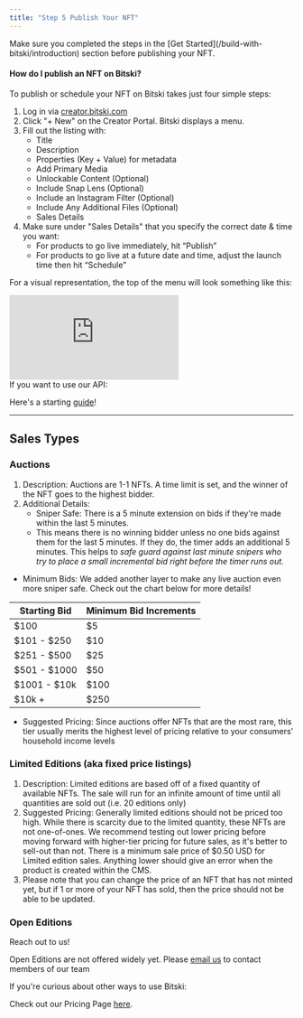 ```yaml
---
title: "Step 5 Publish Your NFT"
---
```


<Warning>
  Make sure you completed the steps in the [Get Started](/build-with-bitski/introduction)
  section before publishing your NFT.
</Warning>

#### How do I publish an NFT on Bitski?

To publish or schedule your NFT on Bitski takes just four simple steps:

1. Log in via [creator.bitski.com](https://creator.bitski.com)
2. Click "+ New" on the Creator Portal. Bitski displays a menu.
3. Fill out the listing with:
   - Title
   - Description
   - Properties (Key + Value) for metadata
   - Add Primary Media
   - Unlockable Content (Optional)
   - Include Snap Lens (Optional)
   - Include an Instagram Filter (Optional)
   - Include Any Additional Files (Optional)
   - Sales Details
4. Make sure under "Sales Details" that you specify the correct date & time you
   want:
   - For products to go live immediately, hit “Publish”
   - For products to go live at a future date and time, adjust the launch time
     then hit “Schedule”

For a visual representation, the top of the menu will look something like this:

<iframe className="w-full aspect-video" src="https://www.youtube.com/embed/Gy5Em2gGIyY" title="YouTube video player" frameborder="0" allow="accelerometer; autoplay; clipboard-write; encrypted-media; gyroscope; picture-in-picture" allowfullscreen></iframe>

<br />

<Check>
If you want to use our API:

Here's a starting [guide](/reference/get-started-apis)!

</Check>

---

## Sales Types

### Auctions

1. Description: Auctions are 1-1 NFTs. A time limit is set, and the winner of
   the NFT goes to the highest bidder.
2. Additional Details:
   - Sniper Safe: There is a 5 minute extension on bids if they're made within
     the last 5 minutes.
   - This means there is no winning bidder unless no one bids against them for
     the last 5 minutes. If they do, the timer adds an additional 5 minutes.
     This helps to _safe guard against last minute snipers who try to place a
     small incremental bid right before the timer runs out._

- Minimum Bids: We added another layer to make any live auction even more sniper
  safe. Check out the chart below for more details!

| Starting Bid | Minimum Bid Increments |
| ------------ | ---------------------- |
| $100         | $5                     |
| $101 - $250  | $10                    |
| $251 - $500  | $25                    |
| $501 - $1000 | $50                    |
| $1001 - $10k | $100                   |
| $10k +       | $250                   |

- Suggested Pricing: Since auctions offer NFTs that are the most rare, this tier
  usually merits the highest level of pricing relative to your consumers'
  household income levels

### Limited Editions (aka fixed price listings)

1. Description: Limited editions are based off of a fixed quantity of available
   NFTs. The sale will run for an infinite amount of time until all quantities
   are sold out (i.e. 20 editions only)
2. Suggested Pricing: Generally limited editions should not be priced too high.
   While there is scarcity due to the limited quantity, these NFTs are not
   one-of-ones. We recommend testing out lower pricing before moving forward
   with higher-tier pricing for future sales, as it's better to sell-out than
   not. There is a minimum sale price of $0.50 USD for Limited edition sales.
   Anything lower should give an error when the product is created within the
   CMS.
3. Please note that you can change the price of an NFT that has not minted yet,
   but if 1 or more of your NFT has sold, then the price should not be able to
   be updated.

### Open Editions

<Note>
Reach out to us!

Open Editions are not offered widely yet. Please
[email us](mailto:hello@bitski.com) to contact members of our team

</Note>

<Info>
If you're curious about other ways to use Bitski:

Check out our Pricing Page [here](https://www.bitski.com/pricing/).

</Info>
